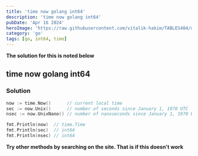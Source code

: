 ```yaml
---
title: 'time now golang int64'
description: 'time now golang int64'
pubDate: 'Apr 16 2024'
heroImage: 'https://raw.githubusercontent.com/vitalik-hakim/TABLES404/main/error_b/go.png'
category: 'go'
tags: [go, int64, time]
---
```


**The solution for this is noted below**

## time now golang int64

### Solution

```go
now := time.Now()      // current local time
sec := now.Unix()      // number of seconds since January 1, 1970 UTC
nsec := now.UnixNano() // number of nanoseconds since January 1, 1970 UTC

fmt.Println(now)  // time.Time
fmt.Println(sec)  // int64
fmt.Println(nsec) // int64
```

**Try other methods by searching on the site. That is if this doesn't work**
